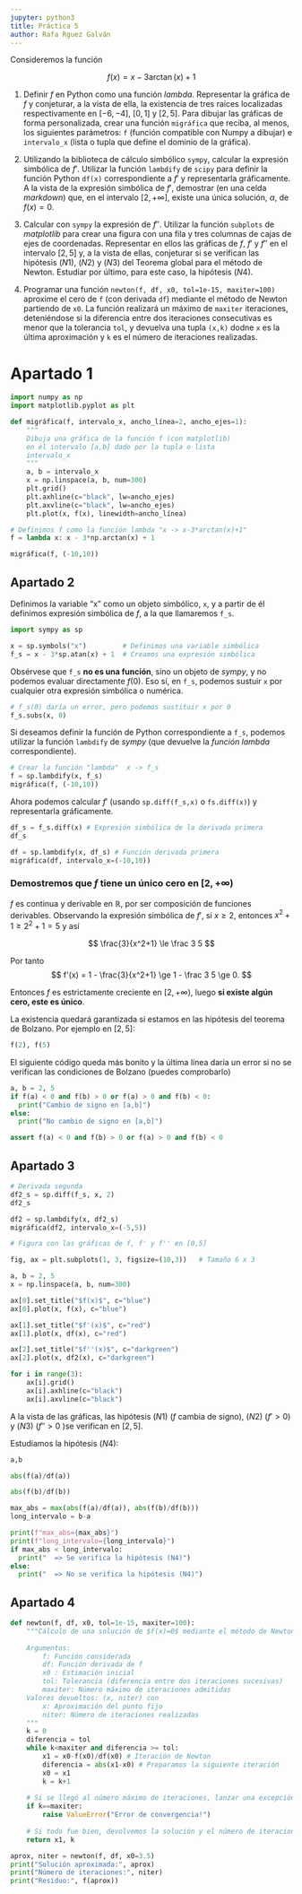 ```yaml
---
jupyter: python3
title: Práctica 5
author: Rafa Rguez Galván
---
```

Consideremos la función

$$f(x)=x-3\arctan(x)+1$$

1. Definir $f$ en Python como una función *lambda*. Representar la gráfica de $f$ y conjeturar, a la vista de ella, la existencia de tres raíces localizadas respectivamente en $[-6,-4]$,  $[0,1]$ y $[2,5]$. Para dibujar las gráficas de forma personalizada, crear una función `migráfica` que reciba, al menos, los siguientes parámetros: `f` (función compatible con Numpy a dibujar) e `intervalo_x` (lista o tupla que define el dominio de la gráfica).

2. Utilizando la biblioteca de cálculo simbólico `sympy`, calcular la expresión simbólica de $f'$. Utilizar la función `lambdify` de `scipy` para definir la función Python `df(x)` correspondiente a $f'$ y representarla gráficamente. A la vista de la expresión simbólica de $f'$, demostrar (en una celda *markdown*) que, en el intervalo $[2,+\infty]$, existe una única solución, $\alpha$, de $f(x)=0$. 

3. Calcular con `sympy` la expresión de $f''$. Utilizar la función `subplots` de *matplotlib* para crear una figura con una fila y tres columnas de cajas de ejes de coordenadas. Representar en ellos las gráficas de $f$, $f'$ y $f''$ en el intervalo $[2,5]$ y, a la vista de ellas, conjeturar si se verifican las hipótesis $(N1)$, $(N2)$ y $(N3)$ del Teorema global para el método de Newton. Estudiar por último, para este caso, la hipótesis $(N4)$.

2. Programar una función `newton(f, df, x0, tol=1e-15, maxiter=100)` aproxime el cero de `f` (con derivada `df`) mediante el método de Newton partiendo de `x0`. La función realizará un máximo de `maxiter` iteraciones, deteniéndose si la diferencia entre dos iteraciones consecutivas es menor que la tolerancia `tol`, y devuelva una tupla `(x,k)` dodne `x` es la última aproximación y `k` es el número de iteraciones realizadas.



# Apartado 1

```python
import numpy as np
import matplotlib.pyplot as plt
```

```python
def migráfica(f, intervalo_x, ancho_línea=2, ancho_ejes=1):
    """
    Dibuja una gráfica de la función f (con matplotlib) 
    en el intervalo [a,b] dado por la tupla o lista 
    intervalo_x
    """
    a, b = intervalo_x
    x = np.linspace(a, b, num=300)
    plt.grid()
    plt.axhline(c="black", lw=ancho_ejes)
    plt.axvline(c="black", lw=ancho_ejes)
    plt.plot(x, f(x), linewidth=ancho_línea)
```

```python
# Definimos f como la función lambda "x -> x-3*arctan(x)+1"
f = lambda x: x - 3*np.arctan(x) + 1
```

```python
migráfica(f, (-10,10))
```

## Apartado 2

Definimos la variable "x" como un objeto simbólico, `x`, y a partir de él definimos expresión simbólica de $f$, a la que llamaremos `f_s`. 

```python
import sympy as sp

x = sp.symbols("x")         # Definimos una variable simbólica
f_s = x - 3*sp.atan(x) + 1  # Creamos una expresión simbólica
```

Obsérvese que `f_s ` **no es una función**, sino un objeto de *sympy*, y no podemos evaluar directamente $f(0)$. Eso sí, en `f_s`, podemos sustuir `x` por cualquier otra expresión simbólica o numérica.
```python
# f_s(0) daría un error, pero podemos sustituir x por 0
f_s.subs(x, 0)
```

Si deseamos definir la función de Python correspondiente a `f_s`, podemos utilizar la función `lambdify` de *sympy* (que devuelve la *función lambda* correspondiente).
```python
# Crear la función "lambda"  x -> f_s
f = sp.lambdify(x, f_s)
migráfica(f, (-10,10))
```

Ahora podemos calcular $f'$ (usando `sp.diff(f_s,x)` o `fs.diff(x)`) y representarla gráficamente.
```python
df_s = f_s.diff(x) # Expresión simbólica de la derivada primera
df_s
```

```python
df = sp.lambdify(x, df_s) # Función derivada primera
migráfica(df, intervalo_x=(-10,10))
```

### Demostremos que $f$ tiene un único cero en $[2,+\infty)$

$f$ es continua y derivable en $\mathbb R$, por ser composición de funciones derivables. 
Observando la expresión simbólica de $f'$, si $x\ge 2$, entonces $x^2+1 \ge 2^2+1 = 5$ y así

$$
\frac{3}{x^2+1} \le \frac 3 5
$$

Por tanto
$$
f'(x) = 1 - \frac{3}{x^2+1} \ge 1 - \frac 3 5 \ge 0.
$$

Entonces $f$ es estrictamente creciente en $[2,+\infty)$, luego **si existe algún cero, este es único**.

La existencia quedará garantizada si estamos en las hipótesis del teorema de Bolzano. Por ejemplo en $[2,5]$:

```python
f(2), f(5)
```
El siguiente código queda más bonito y la última línea daría un error si no se verifican las condiciones de Bolzano (puedes comprobarlo)
```python
a, b = 2, 5
if f(a) < 0 and f(b) > 0 or f(a) > 0 and f(b) < 0:
  print("Cambio de signo en [a,b]")
else:
  print("No cambio de signo en [a,b]")

assert f(a) < 0 and f(b) > 0 or f(a) > 0 and f(b) < 0
```


## Apartado 3

```python
# Derivada segunda
df2_s = sp.diff(f_s, x, 2)
df2_s
```

```python
df2 = sp.lambdify(x, df2_s)
migráfica(df2, intervalo_x=(-5,5))
```

```python
# Figura con las gráficas de f, f' y f'' en [0,5]

fig, ax = plt.subplots(1, 3, figsize=(10,3))   # Tamaño 6 x 3

a, b = 2, 5
x = np.linspace(a, b, num=300)

ax[0].set_title("$f(x)$", c="blue")
ax[0].plot(x, f(x), c="blue")

ax[1].set_title("$f'(x)$", c="red")
ax[1].plot(x, df(x), c="red")

ax[2].set_title("$f''(x)$", c="darkgreen")
ax[2].plot(x, df2(x), c="darkgreen")

for i in range(3):
    ax[i].grid()
    ax[i].axhline(c="black")
    ax[i].axvline(c="black")
```

A la vista de las gráficas, las hipótesis $(N1)$ ($f$ cambia de signo), $(N2)$ ($f'>0$) y $(N3)$ ($f''>0$ )se verifican en $[2,5]$. 

Estudiamos la hipótesis $(N4)$:
```python
a,b
```

```python
abs(f(a)/df(a))
```

```python
abs(f(b)/df(b))
```

```python
max_abs = max(abs(f(a)/df(a)), abs(f(b)/df(b)))
long_intervalo = b-a

print(f"max_abs={max_abs}")
print(f"long_intervalo={long_intervalo}")
if max_abs < long_intervalo:
  print("  => Se verifica la hipótesis (N4)")
else:
  print("  => No se verifica la hipótesis (N4)")
```

## Apartado 4

```python
def newton(f, df, x0, tol=1e-15, maxiter=100):
    """Cálculo de una solución de $f(x)=0$ mediante el método de Newton.
    
    Argumentos:
        f: Función considerada
        df: Función derivada de f
        x0 : Estimación inicial
        tol: Tolerancia (diferencia entre dos iteraciones sucesivas)
        maxiter: Número máximo de iteraciones admitidas
    Valores devueltos: (x, niter) con
        x: Aproximación del punto fijo
        niter: Número de iteraciones realizadas
    """
    k = 0
    diferencia = tol
    while k<maxiter and diferencia >= tol:    
        x1 = x0-f(x0)/df(x0) # Iteración de Newton
        diferencia = abs(x1-x0) # Preparamos la siguiente iteración
        x0 = x1 
        k = k+1
        
    # Si se llegó al número máximo de iteraciones, lanzar una excepción 
    if k==maxiter: 
        raise ValueError("Error de convergencia!") 
        
    # Si todo fue bien, devolvemos la solución y el número de iteraciones
    return x1, k 
```

```python
aprox, niter = newton(f, df, x0=3.5)
print("Solución aproximada:", aprox)
print("Número de iteraciones:", niter)
print("Resíduo:", f(aprox))
```


